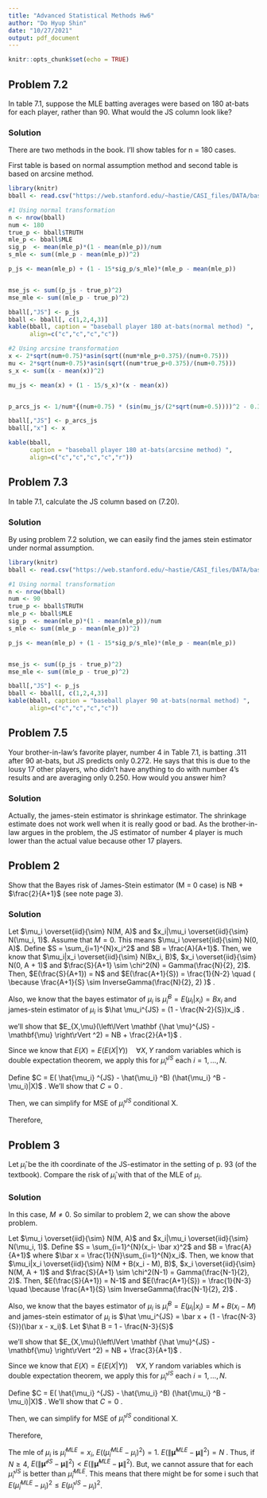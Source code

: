 ```yaml
---
title: "Advanced Statistical Methods Hw6"
author: "Do Hyup Shin"
date: "10/27/2021"
output: pdf_document
---
```


```r
knitr::opts_chunk$set(echo = TRUE)
```


## Problem 7.2
In table 7.1, suppose the MLE batting averages were based on 180 at-bats for each player, rather than 90.
What would the JS column look like?


### Solution
There are two methods in the book. I'll show tables for n = 180 cases.


First table is based on normal assumption method and second table is based on arcsine method.
```r
library(knitr)
bball <- read.csv("https://web.stanford.edu/~hastie/CASI_files/DATA/baseball.txt", sep = " ")

#1 Using normal transformation
n <- nrow(bball)
num <- 180
true_p <- bball$TRUTH
mle_p <- bball$MLE
sig_p  <- mean(mle_p)*(1 - mean(mle_p))/num
s_mle <- sum((mle_p - mean(mle_p))^2)

p_js <- mean(mle_p) + (1 - 15*sig_p/s_mle)*(mle_p - mean(mle_p))


mse_js <- sum((p_js - true_p)^2)
mse_mle <- sum((mle_p - true_p)^2)

bball[,"JS"] <- p_js
bball <- bball[, c(1,2,4,3)]
kable(bball, caption = "baseball player 180 at-bats(normal method) ",
      align=c("c","c","c","c"))
```




```r


#2 Using arcsine transformation
x <- 2*sqrt(num+0.75)*asin(sqrt((num*mle_p+0.375)/(num+0.75)))
mu <- 2*sqrt(num+0.75)*asin(sqrt((num*true_p+0.375)/(num+0.75)))
s_x <- sum((x - mean(x))^2)

mu_js <- mean(x) + (1 - 15/s_x)*(x - mean(x))


p_arcs_js <- 1/num*{(num+0.75) * (sin(mu_js/(2*sqrt(num+0.5))))^2 - 0.375}

bball[,"JS"] <- p_arcs_js
bball[,"x"] <- x

kable(bball, 
      caption = "baseball player 180 at-bats(arcsine method) ",
      align=c("c","c","c","c","r"))

```




## Problem 7.3
In table 7.1, calculate the JS column based on (7.20).


### Solution
By using problem 7.2 solution, we can easily find the james stein estimator under normal assumption.
```r
library(knitr)
bball <- read.csv("https://web.stanford.edu/~hastie/CASI_files/DATA/baseball.txt", sep = " ")

#1 Using normal transformation
n <- nrow(bball)
num <- 90
true_p <- bball$TRUTH
mle_p <- bball$MLE
sig_p  <- mean(mle_p)*(1 - mean(mle_p))/num
s_mle <- sum((mle_p - mean(mle_p))^2)

p_js <- mean(mle_p) + (1 - 15*sig_p/s_mle)*(mle_p - mean(mle_p))


mse_js <- sum((p_js - true_p)^2)
mse_mle <- sum((mle_p - true_p)^2)

bball[,"JS"] <- p_js
bball <- bball[, c(1,2,4,3)]
kable(bball, caption = "baseball player 90 at-bats(normal method) ",
      align=c("c","c","c","c"))
```


## Problem 7.5
 Your brother-in-law's favorite player, number 4 in Table 7.1, is batting .311 after 90 at-bats, but JS predicts only 0.272. He says that this is due to the lousy 17 other players, who didn't have anything to do with number 4's results and are averaging only 0.250. How would you answer him?
 
 
### Solution
Actually, the james-stein estimator is shrinkage estimator. The shrinkage estimate does not work well when it is really good or bad. As the brother-in-law argues in the problem, the JS estimator of number 4 player is much lower than the actual value because other 17 players.


## Problem 2
 Show that the Bayes risk of James-Stein estimator (M = 0 case) is NB + $\frac{2}{A+1}$ (see note page 3).


### Solution
Let $\mu_i \overset{iid}{\sim} N(M, A)$ and $x_i|\mu_i \overset{iid}{\sim} N(\mu_i, 1)$.
Assume that $M = 0$. This means $\mu_i \overset{iid}{\sim} N(0, A)$.
Define $S = \sum_{i=1}^{N}x_i^2$ and $B = \frac{A}{A+1}$. Then, we know that $\mu_i|x_i \overset{iid}{\sim} N(Bx_i, B)$,  $x_i \overset{iid}{\sim} N(0, A + 1)$ and $\frac{S}{A+1} \sim \chi^2(N) = Gamma(\frac{N}{2}, 2)$. Then, $E(\frac{S}{A+1}) = N$ and $E(\frac{A+1}{S}) = \frac{1}{N-2} \quad ( \because \frac{A+1}{S} \sim InverseGamma(\frac{N}{2}, 2) )$ .

Also, we know that the bayes estimator of $\mu_i$ is $\hat \mu_i^{B} = E(\mu_i|x_i) = Bx_i$ and james-stein estimator of $\mu_i$ is $\hat \mu_i^{JS} = (1 - \frac{N-2}{S})x_i$ .

we'll show that $E_{X,\mu}(\left\lVert  \mathbf {\hat \mu}^{JS} - \mathbf{\mu} \right\rVert ^2) =  NB + \frac{2}{A+1}$ .

Since we know that $E(X) = E(E(X|Y)) \quad \forall X, Y \text{ random variables}$ which is double expectation theorem, we apply this for $\hat \mu_i ^{JS}$ each $i = 1, \dots, N$.

\begin{align*}
  E( (\hat \mu_i ^{JS} - \mu_i)^2|X) & = E((\hat \mu_i ^{JS} - \hat \mu_i ^{B} + \hat \mu_i ^{B} - \mu_i)^2|X) \\
     & = E((\hat \mu_i ^{JS} - \hat \mu_i ^{B})^2 |X) + E((\hat \mu_i ^{B} - \mu_i)^2 |X) + 2E( (\hat \mu_i ^{JS} - \hat \mu_i ^{B}) (\hat \mu_i ^{B} - \mu_i)|X)
\end{align*}


Define $C = E( \hat{\mu_i} ^{JS} - \hat{\mu_i} ^B) (\hat{\mu_i} ^B - \mu_i)|X)$ . We'll show that $C = 0$ .

\begin{align*}
    C & = E( (\hat \mu_i ^{JS} - \hat \mu_i ^{B}) (\hat \mu_i ^{B} - \mu_i)|X) \\
      & = (\hat \mu_i ^{JS} - \hat \mu_i ^{B}) E((\hat \mu_i ^{B} - \mu_i)|X) \quad \because (\hat \mu_i ^{JS} - \hat \mu_i ^{B}) \text{ is function of X} \\
      & = (\hat \mu_i ^{JS} - \hat \mu_i ^{B}) (\hat \mu_i ^{B} - E(\mu_i|X)) \quad \because \hat \mu_i ^{B} \text{ is function of X} \\
      & = (\hat \mu_i ^{JS} - \hat \mu_i ^{B}) (\hat \mu_i ^{B} - \hat \mu_i ^{B}) = 0
\end{align*}

Then, we can simplify for MSE of $\hat \mu_i ^{JS}$ conditional X.

\begin{align*}
  E( (\hat \mu_i ^{JS} - \mu_i)^2|X) & = E((\hat \mu_i ^{JS} - \hat \mu_i ^{B})^2 |X) + E((\hat \mu_i ^{B} - \mu_i)^2 |X) + 2E( (\hat \mu_i ^{JS} - \hat \mu_i ^{B}) (\hat \mu_i ^{B} - \mu_i)|X) \\
  & = E((\hat \mu_i ^{JS} - \hat \mu_i ^{B})^2 |X) + E((\hat \mu_i ^{B} - \mu_i)^2 |X) \\
  & = E((1 -\frac{N-2}{S} - B)^2x_i^2|X) + Var(\mu_i|X) \quad ( \because \hat \mu_i ^{B} = E(\mu_i|x_i) ) \\
  & = (1 -\frac{N-2}{S} - B)^2x_i^2 + B \quad ( \because (1 -\frac{N-2}{S} - B)^2x_i^2 \text{ is function of X} )
\end{align*}

Therefore,
\begin{align*}
  E(\left\lVert  \mathbf {\hat \mu}^{JS} - \mathbf{\mu} \right\rVert ^2) & =  E(E(\left\lVert  \mathbf {\hat \mu}^{JS} - \mathbf{\mu} \right\rVert ^2 | X)) \\
  & = E(\sum_{i=1}^{N}((1 -\frac{N-2}{S} - B)^2x_i^2)) + NB \\
  & = E((1 -\frac{N-2}{S} - B)^2 S) + NB \\
  & = E( (1-B)^2 S + (\frac{N-2}{S})^2 S - 2(1-B)\frac{N-2}{S} S) + NB \\
  & = \frac{1}{(A+1)^2} E(S) + (N-2)E(\frac{N-2}{S}) - \frac{2(N-2)}{A+1} + NB \\
  & = \frac{1}{(A+1)^2} (A+1)N + \frac{N-2}{A+1} - \frac{2(N-2)}{A+1} + NB \\
  & = NB + \frac{2}{A+1}
\end{align*}

## Problem 3
Let $\hat{\mu}_i$ be the ith coordinate of the JS-estimator in the setting of p. 93 (of the textbook). Compare the risk of $\hat{\mu}_i$ with that of the MLE of $\mu_i$.


### Solution
In this case, $M \neq 0$. So similar to problem 2, we can show the above problem.

Let $\mu_i \overset{iid}{\sim} N(M, A)$ and $x_i|\mu_i \overset{iid}{\sim} N(\mu_i, 1)$.
Define $S = \sum_{i=1}^{N}(x_i- \bar x)^2$ and $B = \frac{A}{A+1}$ where $\bar x = \frac{1}{N}\sum_{i=1}^{N}x_i$. Then, we know that $\mu_i|x_i \overset{iid}{\sim} N(M + B(x_i - M), B)$,  $x_i \overset{iid}{\sim} N(M, A + 1)$ and $\frac{S}{A+1} \sim \chi^2(N-1) = Gamma(\frac{N-1}{2}, 2)$. Then, $E(\frac{S}{A+1}) = N-1$ and $E(\frac{A+1}{S}) = \frac{1}{N-3} \quad \because \frac{A+1}{S} \sim InverseGamma(\frac{N-1}{2}, 2)$ .


Also, we know that the bayes estimator of $\mu_i$ is $\hat \mu_i^{B} = E(\mu_i|x_i) = M + B(x_i - M)$ and james-stein estimator of $\mu_i$ is $\hat \mu_i^{JS} = \bar x + (1 - \frac{N-3}{S})(\bar x - x_i)$. Let $\hat B = 1 - \frac{N-3}{S}$

we'll show that $E_{X,\mu}(\left\lVert  \mathbf {\hat \mu}^{JS} - \mathbf{\mu} \right\rVert ^2) =  NB + \frac{3}{A+1}$ .

Since we know that $E(X) = E(E(X|Y)) \quad \forall X, Y \text{ random variables}$ which is double expectation theorem, we apply this for $\hat \mu_i ^{JS}$ each $i = 1, \dots, N$.


\begin{align*}
  E( (\hat \mu_i ^{JS} - \mu_i)^2|X) & = E((\hat \mu_i ^{JS} - \hat \mu_i ^{B} + \hat \mu_i ^{B} - \mu_i)^2|X) \\
     & = E((\hat \mu_i ^{JS} - \hat \mu_i ^{B})^2 |X) + E((\hat \mu_i ^{B} - \mu_i)^2 |X) + 2E( (\hat \mu_i ^{JS} - \hat \mu_i ^{B}) (\hat \mu_i ^{B} - \mu_i)|X)
\end{align*}


Define $C = E( \hat{\mu_i} ^{JS} - \hat{\mu_i} ^B) (\hat{\mu_i} ^B - \mu_i)|X)$ . We'll show that $C = 0$ .

\begin{align*}
    C & = E( (\hat \mu_i ^{JS} - \hat \mu_i ^{B}) (\hat \mu_i ^{B} - \mu_i)|X) \\
      & = (\hat \mu_i ^{JS} - \hat \mu_i ^{B}) E((\hat \mu_i ^{B} - \mu_i)|X) \quad ( \because (\hat \mu_i ^{JS} - \hat \mu_i ^{B}) \text{ is function of X} ) \\
      & = (\hat \mu_i ^{JS} - \hat \mu_i ^{B}) (\hat \mu_i ^{B} - E(\mu_i|X)) \quad ( \because \hat \mu_i ^{B} \text{ is function of X} )\\
      & = (\hat \mu_i ^{JS} - \hat \mu_i ^{B}) (\hat \mu_i ^{B} - \hat \mu_i ^{B}) = 0
\end{align*}

Then, we can simplify for MSE of $\hat \mu_i ^{JS}$ conditional X.

\begin{align*}
  E( (\hat \mu_i ^{JS} - \mu_i)^2|X) & = E((\hat \mu_i ^{JS} - \hat \mu_i ^{B})^2 |X) + E((\hat \mu_i ^{B} - \mu_i)^2 |X) + 2E( (\hat \mu_i ^{JS} - \hat \mu_i ^{B}) (\hat \mu_i ^{B} - \mu_i)|X) \\
  & = E((\hat \mu_i ^{JS} - \hat \mu_i ^{B})^2 |X) + E((\hat \mu_i ^{B} - \mu_i)^2 |X) \\
  & = E( (\bar x +  \hat B (x_i - \bar x) - M - B(x_i - \bar X))^2 |X ) + Var(\mu_i|X) \quad ( \because \hat \mu_i ^{B} = E(\mu_i|x_i)  )\\
  & = E( ((1-B)(\bar x - M) + (\hat B - B)(x_i - \bar x))^2 |X) + B \\
  & = ((1-B)(\bar x - M) + (\hat B - B)(x_i - \bar x))^2  + B \quad ( \because ((1-B)(\bar x - M) + (\hat B - B)(x_i - \bar x))^2 \text{ is function of X} )
\end{align*}

Therefore,
\begin{align*}
  E(\left\lVert  \mathbf {\hat \mu}^{JS} - \mathbf{\mu} \right\rVert ^2) & =  E(E(\left\lVert  \mathbf {\hat \mu}^{JS} - \mathbf{\mu} \right\rVert ^2 | X)) \\
  & = E(\sum_{i=1}^{N} ((1-B)(\bar x - M) + (\hat B - B)(x_i - \bar x))^2 ) + NB \\
  & = E( N(1-B)^2(\bar x - M)^2 + (\hat B - B)^2 S+ 2(1-B)(\hat B - B)(\bar x - M)\sum_{i = 1}^{N}(x_i - \bar x) ) + NB \\
  & = N(1-B)^2 Var(\bar x) + E((\hat B - B)^2 S)  + 0  + NB  \quad ( \because \sum_{i = 1}^{N}(x_i - \bar x) = 0 ) \\
  & =  N\frac{1}{(1+A)^2}\frac{A+1}{N} + E( (1 - \frac{N-3}{S} - B)^2 S) + NB \quad ( \because \bar x \sim N(M, \frac{A+1}{N}) ) \\
  & =  \frac{1}{A+1} + E((1-B)^2 S) + E( (\frac{N-3}{S})^2 S) - 2E( (1-B)\frac{N-3}{S} S) + NB \\
  & = \frac{1}{A+1} + \frac{N-1}{A+1} + \frac{N-3}{A+1} -2 \frac{N-3}{A+1} +NB \quad (\because E(\frac{S}{A+1}) = N-1 , \quad E(\frac{A+1}{S}) = \frac{1}{N-3} )\\ 
  & = \frac{1}{A+1} + \frac{N-1}{A+1} + \frac{N-3}{A+1} -2 \frac{N-3}{A+1} +NB \\
  & = \frac{3}{A+1} +NB
\end{align*}

The mle of $\mu_i$ is $\hat \mu_i ^{MLE} = x_i$, $E( (\hat \mu_i^{MLE} - \mu_i)^2) = 1$.
$E(\left\lVert  \mathbf {\hat \mu}^{MLE} - \mathbf{\mu} \right\rVert ^2) = N$ .
Thus, if $N \geq 4$,  $E(\left\lVert  \mathbf {\hat \mu}^{JS} - \mathbf{\mu} \right\rVert ^2) < E(\left\lVert  \mathbf {\hat \mu}^{MLE} - \mathbf{\mu} \right\rVert ^2)$.
But, we cannot assure that for each $\hat \mu_i ^{JS}$ is better than $\hat \mu_i ^{MLE}$. This means that there might be for some i such that $E ( \hat \mu_i ^{MLE} - \mu_i)^2 \leq E ( \hat \mu_i ^{JS} - \mu_i)^2$.